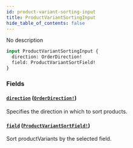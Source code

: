 ```yaml
---
id: product-variant-sorting-input
title: ProductVariantSortingInput
hide_table_of_contents: false
---
```


No description

```graphql
input ProductVariantSortingInput {
  direction: OrderDirection!
  field: ProductVariantSortField!
}
```

### Fields

#### [`direction`](#) ([`OrderDirection!`](../../../developer/api-reference/enums/order-direction))

Specifies the direction in which to sort products.

#### [`field`](#) ([`ProductVariantSortField!`](../../../developer/api-reference/enums/product-variant-sort-field))

Sort productVariants by the selected field.
